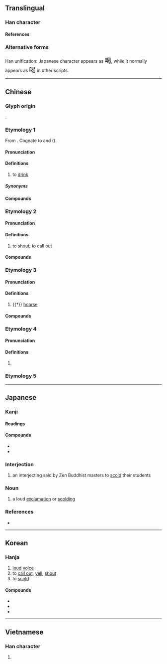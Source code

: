 {{character info/new}}
{{character info/new|0xfa36}}
{{character info/new|0xfa78}}
==Translingual==
{{stroke order|strokes=12}}
{{ja-forms|喝|喝|喝}}

===Han character===
{{Han char|rn=30|rad=口|as=09|asj=08|sn=12|snj=11|four=66027|canj=RAPV|ids=⿰口曷,⿰口⿱曰匂}}

====References====
{{Han ref|kx=0199.110|dkj=03960|dj=0421.030|hdz=10653.130|uh=559D}}

===Alternative forms===
Han unification: Japanese character appears as <span lang="ja" style="font-size:150%;">喝</span>, while it normally appears as <span lang="zh-Hant" style="font-size:150%;">喝</span> in other scripts.

----

==Chinese==

===Glyph origin===
{{Han etym}}
{{Han compound|口|曷|ls=psc|c1=s|c2=p|t1=mouth}}.

===Etymology 1===
{{zh-forms|alt=欱}}
From {{inh|zh|sit-pro|*hwap||to drink}}. Cognate to {{och-l|噏|to drink}} and {{och-l|呷|to drink}} ({{zh-ref|Schuessler, 2007}}).

====Pronunciation====
{{zh-pron
|m=hē
|m-s=ho1
|c=hot3
|j=hah4
|mn=hoah/hat
|mn_note=hoah - vernacular; hat - literary
|w=4heq
|x=ho6
|ma=y
|dial=2
|oc=n,2
|cat=v
}}

====Definitions====
{{zh-hanzi}}

# to [[drink]]

=====Synonyms=====
{{zh-dial|喝}}

====Compounds====
{{zh-der|fold=1|喝了蜜|喝悶酒|喝墨水|喝西北風|喝醉|喝交杯|吃香喝辣|信口開喝|吃吃喝喝|喝風痾煙|吃喝不分|大吃大喝|喝洋水|喝啞吧酒|喝喜酒|吃喝嫖賭|喝寡酒|喝風呵煙|喝風|喝茶|喝湯|吃喝玩樂|白吃白喝|磨喝樂|聽喝}}

===Etymology 2===
{{zh-forms}}

====Pronunciation====
{{zh-pron
|m=hè
|c=hot3
|g=hot6
|h=pfs=hot;gd=hod5
|j=hah4
|md=hák
|mn=hoah/hat
|mn_note=hoah - vernacular; hat - literary
|w=4heq
|x=ho6
|dial=1
|mc=2
|oc=n,3
|cat=v
}}

====Definitions====
{{zh-hanzi}}

# to [[shout]]; to call out

====Compounds====
{{zh-der|fold=1|喝彩|喝采|喝斥|喝倒彩|喝道|喝令|喝六呼幺|喝問|大吆小喝|呼么喝六|呼盧喝雉|喝五吆三|喝吆|喝禮|吆三喝四|喓五喝六|吆五喝六|喝神斷鬼|恫疑虛喝|估喝|呼三喝四|喝六呼么|呵喝|大喝|喝倒采|喝住|喝命|喝止|喝囉|大聲吆喝|呼喝|叱喝|嗔喝|喝雉呼盧|喝攛箱|喝探|喝參|喝掇|恫喝|當頭棒喝|提鈴喝號|痛喝|棒喝|斷喝|斥喝|籠街喝道|迎頭棒喝|邀喝|虛喝}}

===Etymology 3===
{{zh-forms|alt=𡁁}}

====Pronunciation====
{{zh-pron
|m=yè
|c=jit3
|dial=n
|mc=1
|oc=n,1
|cat=v
}}

====Definitions====
{{zh-hanzi}}

# {{†}} {{lb|zh|of one's voice}} [[hoarse]]

====Compounds====
{{zh-der|嘶喝}}

===Etymology 4===
{{zh-forms}}

====Pronunciation====
{{zh-pron
|m=hē,hè
|dial=n
|cat=intj
}}

====Definitions====
{{zh-hanzi}}

# {{zh-alt-form|嗬|[[hey]]}}

===Etymology 5===
{{zh-see|𡁁|v|sound}}

{{zh-cat|Beginning}}

----

==Japanese==

===Kanji===
{{ja-kanji|grade=c|rs=口09}}

====Readings====
{{ja-readings
|goon=かち
|kanon=かつ
|kun=しか-る
}}

====Compounds====
* {{ja-r|喝采|かっさい}}
* {{ja-r|喝破|かっぱ}}

===Interjection===
{{ja-pos|かつ|interjection}}

# {{lb|ja|Buddhism|sort=かつ}} an interjecting said by Zen Buddhist masters to [[scold]] their students

===Noun===
{{ja-noun|かつ}}

# a loud [[exclamation]] or [[scolding]]

===References===
* {{R:Kojien}}

----

==Korean==

===Hanja===
{{ko-hanja|hangeul=[[갈]], [[애]]|mr=kal, ae}}

# [[loud]] [[voice]]
# to [[call out]], [[yell]], [[shout]]
# to [[scold]]

====Compounds====
* {{l|ko|喝采||tr=[[갈채]], galchae|applause}}
* {{l|ko|喝取||tr=[[갈취]], galchwi|blackmailing}}
* {{l|ko|喝破||tr=[[갈파]], galpa|proclamation}}

----

==Vietnamese==

===Han character===
{{vi-hantu|[[hát]], [[ạc]], [[hét]], [[hết]], [[hít]], [[ặc]], [[kệ]]|rs=口09}}

# {{defn|lang=vi|sort=口09}}